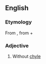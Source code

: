 ==English==

===Etymology===
From {{etyl|grc|en}} {{m|grc|ἄχυλος||without juice|sc=polytonic}}, from {{m|grc|ἀ-||not|sc=polytonic}} + {{m|grc|χυλός||juice|sc=polytonic}}

===Adjective===
{{head|en|adjective}}

# {{label|en|physiology}} Without [[chyle]]